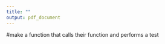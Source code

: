 ```yaml
---
title: ""
output: pdf_document
---
```


\begin{center}
{\Large{\textbf{Problem Set 2}}} \\
\vspace{4 bp}
Due February 13, 10:00 AM (Before Class) \\
\end{center}

\section*{Instructions}
\begin{enumerate}
\item The following questions should each be answered within an R script. Be sure to provide many comments in the script to facilitate grading. Undocumented code will not be graded. Once your script is finished, please email Dominique at dlockett@wustl.edu.
\item You may work in teams, but each student should develop their own R script. To be clear, there should be no copy and paste. Each keystroke in the assignment should be your own.
\item If you have any questions regarding the Problem Set, contact the TA or use her office hours.
\item For students new to programming, this may take a while. Get started.
\end{enumerate}

#make a function that calls their function and performs a test

\begin{enumerate}
\section*{Working with data in R}

\vspace{1cm}
\item Calculate the following probabilities:

\item Probability that in 60 tosses of a fair coin the head comes up:
\begin{enumerate}
\item 15, 20, or 30 times
\item less than 20 times
\item between 20 and 30 times
\end{enumerate}


\begin{itemize}

\item Write a for loop that does 1000 simulations of where two fair dice are rolled.
\begin{itemize}
\item Write the loop such that if the two dice total to values 8,9,10,11,12 the game ends immediately
\item If the first roll does not equal one of those five values continue to roll the dice until you roll either a 2 or a 6
\item what is the average number of dice casts per game
\end{itemize}\end{itemize}


\item game1 <- list("Game 1" =cbind(3   ,2 ),"Game 2" = cbind(1,2), "Game 3" =cbind(8,4), "Game 4"= cbind(2, 1), "Game 5" = cbind(4, 6))
 
colname <- c("Player 1", "Player 2")
for (i in seq_along(game1)){
  colnames(game1[[i]]) <- colname
}

Run the above code. The game object includes the results of five different games among 2 players. Write a for loop which returns "Win!" if Player 1 wins the game and write a function which returns "Lose :(" if Player two wins.

game2 <- list("Game 1" =cbind(3   ,3 ),"Game 2" = cbind(NA,2), "Game 3" =cbind(8,4), "Game 4"= cbind(2, NA), "Game 5" = cbind(4, 4), "Game 5" = cbind(3, 4))
colname <- c("Player 1", "Player 2")
for (i in seq_along(game2)){
  colnames(game2[[i]]) <- colname
}


Now, run this new code and add to your for loop a function that returns "Draw!" if player 1 and player 2 have a tie and also include an argument that returns the statement "Warning, there were not enough values in this game" if there is an NA in the eithe players' values.
\end{enumerate}
